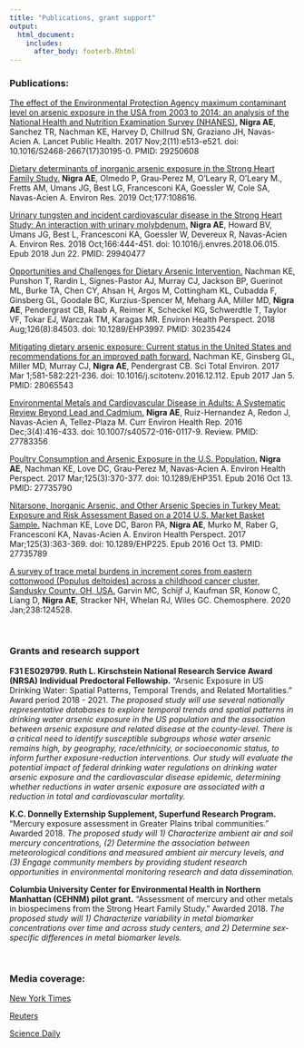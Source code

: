 ```yaml
---
title: "Publications, grant support"
output:
  html_document:
    includes:
      after_body: footerb.Rhtml
---
```


### Publications:
[The effect of the Environmental Protection Agency maximum contaminant level on arsenic exposure in the USA from 2003 to 2014: an analysis of the National Health and Nutrition Examination Survey (NHANES).](https://www.ncbi.nlm.nih.gov/pubmed/29250608)
**Nigra AE**, Sanchez TR, Nachman KE, Harvey D, Chillrud SN, Graziano JH, Navas-Acien A.
Lancet Public Health. 2017 Nov;2(11):e513-e521. doi: 10.1016/S2468-2667(17)30195-0.
PMID: 29250608

[Dietary determinants of inorganic arsenic exposure in the Strong Heart Family Study.](https://www.ncbi.nlm.nih.gov/pubmed/31442790)
**Nigra AE**, Olmedo P, Grau-Perez M, O'Leary R, O'Leary M., Fretts AM, Umans JG, Best LG, Francesconi KA, Goessler W, Cole SA, Navas-Acien A. Environ Res. 2019 Oct;177:108616.

[Urinary tungsten and incident cardiovascular disease in the Strong Heart Study: An interaction with urinary molybdenum.](https://www.ncbi.nlm.nih.gov/pubmed/29940477)
**Nigra AE**, Howard BV, Umans JG, Best L, Francesconi KA, Goessler W, Devereux R, Navas-Acien A.
Environ Res. 2018 Oct;166:444-451. doi: 10.1016/j.envres.2018.06.015. Epub 2018 Jun 22.
PMID: 29940477

[Opportunities and Challenges for Dietary Arsenic Intervention.](https://www.ncbi.nlm.nih.gov/pubmed/30235424)
Nachman KE, Punshon T, Rardin L, Signes-Pastor AJ, Murray CJ, Jackson BP, Guerinot ML, Burke TA, Chen CY, Ahsan H, Argos M, Cottingham KL, Cubadda F, Ginsberg GL, Goodale BC, Kurzius-Spencer M, Meharg AA, Miller MD, **Nigra AE**, Pendergrast CB, Raab A, Reimer K, Scheckel KG, Schwerdtle T, Taylor VF, Tokar EJ, Warczak TM, Karagas MR.
Environ Health Perspect. 2018 Aug;126(8):84503. doi: 10.1289/EHP3997.
PMID: 30235424

[Mitigating dietary arsenic exposure: Current status in the United States and recommendations for an improved path forward.](https://www.ncbi.nlm.nih.gov/pubmed/28065543)
Nachman KE, Ginsberg GL, Miller MD, Murray CJ, **Nigra AE**, Pendergrast CB.
Sci Total Environ. 2017 Mar 1;581-582:221-236. doi: 10.1016/j.scitotenv.2016.12.112. Epub 2017 Jan 5.
PMID: 28065543

[Environmental Metals and Cardiovascular Disease in Adults: A Systematic Review Beyond Lead and Cadmium.](https://www.ncbi.nlm.nih.gov/pubmed/27783356)
**Nigra AE**, Ruiz-Hernandez A, Redon J, Navas-Acien A, Tellez-Plaza M.
Curr Environ Health Rep. 2016 Dec;3(4):416-433. doi: 10.1007/s40572-016-0117-9. Review.
PMID: 27783356

[Poultry Consumption and Arsenic Exposure in the U.S. Population.](https://www.ncbi.nlm.nih.gov/pubmed/27735790)
**Nigra AE**, Nachman KE, Love DC, Grau-Perez M, Navas-Acien A.
Environ Health Perspect. 2017 Mar;125(3):370-377. doi: 10.1289/EHP351. Epub 2016 Oct 13.
PMID: 27735790

[Nitarsone, Inorganic Arsenic, and Other Arsenic Species in Turkey Meat: Exposure and Risk Assessment Based on a 2014 U.S. Market Basket Sample.](https://www.ncbi.nlm.nih.gov/pubmed/27735789)
Nachman KE, Love DC, Baron PA, **Nigra AE**, Murko M, Raber G, Francesconi KA, Navas-Acien A.
Environ Health Perspect. 2017 Mar;125(3):363-369. doi: 10.1289/EHP225. Epub 2016 Oct 13.
PMID: 27735789

[A survey of trace metal burdens in increment cores from eastern cottonwood (Populus deltoides) across a childhood cancer cluster, Sandusky County, OH, USA.](https://www.ncbi.nlm.nih.gov/pubmed/31425869)
Garvin MC, Schijf J, Kaufman SR, Konow C, Liang D, **Nigra AE**, Stracker NH, Whelan RJ, Wiles GC. Chemosphere. 2020 Jan;238:124528.


<br>

### Grants and research support
**F31 ES029799. Ruth L. Kirschstein National Research Service Award (NRSA) Individual Predoctoral Fellowship.** "Arsenic Exposure in US Drinking Water: Spatial Patterns, Temporal Trends, and Related Mortalities." Award period 2018 - 2021.
*The proposed study will use several nationally representative databases to explore temporal trends and spatial patterns in drinking water arsenic exposure in the US population and the association between arsenic exposure and related disease at the county-level. There is a critical need to identify susceptible subgroups whose water arsenic remains high, by geography, race/ethnicity, or socioeconomic status, to inform further exposure-reduction interventions. Our study will evaluate the potential impact of federal drinking water regulations on drinking water arsenic exposure and the cardiovascular disease epidemic, determining whether reductions in water arsenic exposure are associated with a reduction in total and cardiovascular mortality.*

**K.C. Donnelly Externship Supplement, Superfund Research Program.** "Mercury exposure assessment in Greater Plains tribal communities." Awarded 2018.
*The proposed study will 1) Characterize ambient air and soil mercury concentrations, (2) Determine the association between meteorological conditions and measured ambient air mercury levels, and (3) Engage community members by providing student research opportunities in environmental monitoring research and data dissemination.*

**Columbia University Center for Environmental Health in Northern Manhattan (CEHNM) pilot grant.** "Assessment of mercury and other metals in biospecimens from the Strong Heart Family Study." Awarded 2018.
*The proposed study will 1) Characterize variability in metal biomarker concentrations over time and across study centers, and 2) Determine sex-specific differences in metal biomarker levels.* 

<br>

### Media coverage:
[New York Times](https://www.nytimes.com/2017/10/24/well/live/arsenic-reductions-in-drinking-water-tied-to-fewer-cancer-deaths.html)

[Reuters](https://www.reuters.com/article/us-arsenic-water-regulations/u-s-drinking-water-regulations-tied-to-reduced-arsenic-exposure-idUSKBN1DO2KH)

[Science Daily](https://www.sciencedaily.com/releases/2017/10/171023180516.htm)
